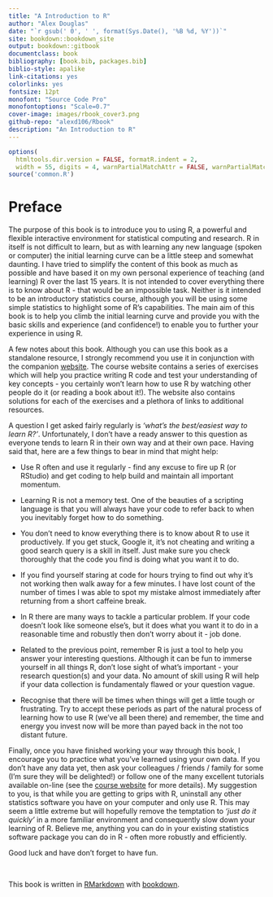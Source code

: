 ```yaml
--- 
title: "A Introduction to R"
author: "Alex Douglas"
date: "`r gsub(' 0', ' ', format(Sys.Date(), '%B %d, %Y'))`"
site: bookdown::bookdown_site
output: bookdown::gitbook
documentclass: book
bibliography: [book.bib, packages.bib]
biblio-style: apalike
link-citations: yes
colorlinks: yes
fontsize: 12pt
monofont: "Source Code Pro"
monofontoptions: "Scale=0.7"
cover-image: images/rbook_cover3.png
github-repo: "alexd106/Rbook"
description: "An Introduction to R"
---
```


```r
options(
  htmltools.dir.version = FALSE, formatR.indent = 2,
  width = 55, digits = 4, warnPartialMatchAttr = FALSE, warnPartialMatchDollar = FALSE)
source('common.R')
```


# Preface{-}

The purpose of this book is to introduce you to using R, a powerful and flexible interactive environment for statistical computing and research. R in itself is not difficult to learn, but as with learning any new language (spoken or computer) the initial learning curve can be a little steep and somewhat daunting. I have tried to simplify the content of this book as much as possible and have based it on my own personal experience of teaching (and learning) R over the last 15 years. It is not intended to cover everything there is to know about R - that would be an impossible task. Neither is it intended to be an introductory statistics course, although you will be using some simple statistics to highlight some of R’s capabilities. The main aim of this book is to help you climb the initial learning curve and provide you with the basic skills and experience (and confidence!) to enable you to further your experience in using R.

A few notes about this book. Although you can use this book as a standalone resource, I strongly recommend you use it in conjunction with the companion [website](https://alexd106.github.io). The course website contains a series of exercises which will help you practice writing R code and test your understanding of key concepts - you certainly won’t learn how to use R by watching other people do it (or reading a book about it!). The website also contains solutions for each of the exercises and a plethora of links to additional resources. 

A question I get asked fairly regularly is *'what's the best/easiest way to learn R?'*. Unfortunately, I don't have a ready answer to this question as everyone tends to learn R in their own way and at their own pace. Having said that, here are a few things to bear in mind that might help:

- Use R often and use it regularly - find any excuse to fire up R (or RStudio) and get coding to help build and maintain all important momentum. 

- Learning R is not a memory test. One of the beauties of a scripting language is that you will always have your code to refer back to when you inevitably forget how to do something.

- You don't need to know everything there is to know about R to use it productively. If you get stuck, Google it, it's not cheating and writing a good search query is a skill in itself. Just make sure you check thoroughly that the code you find is doing what you want it to do.

- If you find yourself staring at code for hours trying to find out why it's not working then walk away for a few minutes. I have lost count of the number of times I was able to spot my mistake almost immediately after returning from a short caffeine break.

- In R there are many ways to tackle a particular problem. If your code doesn't look like someone else's, but it does what you want it to do in a reasonable time and robustly then don't worry about it - job done. 

- Related to the previous point, remember R is just a tool to help you answer your interesting questions. Although it can be fun to immerse yourself in all things R, don't lose sight of what's important - your research question(s) and your data. No amount of skill using R will help if your data collection is fundamentaly flawed or your question vague. 

- Recognise that there will be times when things will get a little tough or frustrating. Try to accept these periods as part of the natural process of learning how to use R (we've all been there) and remember, the time and energy you invest now will be more than payed back in the not too distant future.

Finally, once you have finished working your way through this book, I encourage you to practice what you've learned using your own data. If you don’t have any data yet, then ask your colleagues / friends / family for some (I’m sure they will be delighted!) or follow one of the many excellent tutorials available on-line (see the [course website](https://alexd106.github.io) for more details). My suggestion to you, is that while you are getting to grips with R, uninstall any other statistics software you have on your computer and only use R. This may seem a little extreme but will hopefully remove the temptation to *‘just do it quickly’* in a more familiar environment and consequently slow down your learning of R. Believe me, anything you can do in your existing statistics software package you can do in R - often more robustly and efficiently. 

Good luck and have don’t forget to have fun. 

\  

This book is written in [RMarkdown](https://rmarkdown.rstudio.com) with [bookdown](https://bookdown.org).


